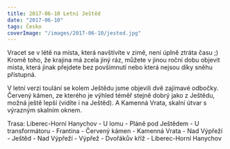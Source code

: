 ```yaml
---
title: 2017-06-10 Letní Ještěd
date: "2017-06-10"
tags: Česko
coverImage: "/images/2017-06-10/jested.jpg"
---
```



Vracet se v létě na místa, která navštívíte v zimě, není úplně ztráta času ;) Kromě toho, že krajina má zcela jiný ráz, můžete v jinou roční dobu objevit místa, která jinak přejdete bez povšimnutí nebo která nejsou díky sněhu přístupná.

V letní verzi toulání se kolem Ještědu jsme objevili dvě zajímavé odbočky. Červený kámen, ze kterého je výhled téměř stejně dobrý jako z Ještědu, možná ještě lepší (vidíte i na Ještěd). A Kamenná Vrata, skalní útvar s výrazným skalním oknem.

<CustomImage
  src="/images/2017-06-10/jested.jpg"
  alt="Jested"
  size="horizontalLarge"
/>

Trasa: Liberec-Horní Hanychov - U lomu - Pláně pod Ještědem - U transformátoru - Frantina - Červený kámen - Kamenná Vrata - Nad Výpřeží - Ještěd - Nad Výpřeží - Výpřež - Dvořákův kříž - Liberec-Horní Hanychov
